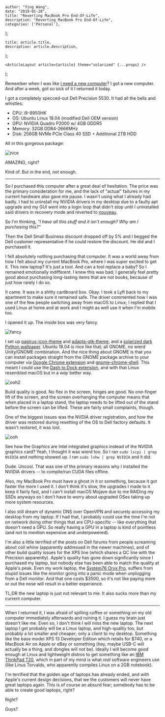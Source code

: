 

    author: "Ying Wang",
    date: "2019-01-28",
    title: "Reverting MacBook Pro End-Of-Life",
    description: "Reverting MacBook Pro End-Of-Life",
    categories: ['Personal'],
};

    title: article.title,
    description: article.description,
};

    <ArticleLayout article={article} theme="solarized" {...props} />
);


Remember when I was like [I need a new
computer](/posts/2019/01/10/macbook_end_of_life)? I got a new computer. And
after a week, got so sick of it I returned it today.

I got a completely specced-out Dell Precision 5530. It had all the bells and
whistles:

-   CPU: i9-8950HK
-   OS: Ubuntu Linux 18.04 (modified Dell OEM version)
-   GPU: NVIDIA Quadro P2000 w/ 4GB GDDR5
-   Memory: 32GB DDR4-2666MHz
-   Disk: 256GB NVMe PCIe Class 40 SSD + Additional 2TB HDD

All in this gorgeous package:

![nice](/img/posts/2019/01/28/revert_macbook_end_of_life_3.jpg)

AMAZING, right?

Kind of. But in the end, not enough.

__________

So I purchased this computer after a great deal of hesitation. The price was the
primary consideration for me, and the lack of "actual" failures in my current
hardware also gave me pause. I wasn't using what I already had badly. I had to
uninstall my NVIDIA drivers in my desktop due to a faulty apt upgrade and my GUI
went into a login loop that didn't stop until I uninstalled said drivers in
recovery mode and reverted to [nouveau](https://nouveau.freedesktop.org/wiki/).

So I'm thinking, *"I have all this stuff and it isn't enough? Why am I
purchasing this?"*

Then the Dell Small Business discount dropped off by 5% and I begged the Dell
customer representative if he could restore the discount. He did and I purchased
it.

I felt absolutely nothing purchasing that computer. It was a world away from how
I felt about my current MacBook Pro, where I was super excited to get it. This
new laptop? It's just a tool. And can a tool replace a baby? So I remained
emotionally indifferent. I knew this was bad; I generally feel pretty good about
purchasing long-lasting items that are not books, because of just how rarely I
do so.

It came. It was in a shitty cardboard box. Okay. I took a Lyft back to my
apartment to make sure it remained safe. The driver commented how I was one of
the few people switching away from macOS to Linux; I replied that I used Linux
at home and at work and I might as well use it when I'm mobile too.

I opened it up. The inside box was very fancy.

![fancy](/img/posts/2019/01/28/revert_macbook_end_of_life_4.jpg)

I set up
[papirus-icon-theme](https://github.com/PapirusDevelopmentTeam/papirus-icon-theme)
and [adapta-gtk-theme](https://github.com/adapta-project/adapta-gtk-theme), and
a [solarized dark Python
wallpaper](https://linux.pictures/content/1-projects/200-solarized-dark-wallpaper/solarized-wallpaper-python.png).
Ubuntu 18.04 is nice like that; all GNOME, no wierd Unity/GNOME combination. And
the nice thing about GNOME is that you can install packages straight from the
GNOME package archive to your computer via [Google Chrome
extension](https://chrome.google.com/webstore/detail/gnome-shell-integration/gphhapmejobijbbhgpjhcjognlahblep?hl=en)
and [gnome-chrome-shell](https://github.com/GNOME/chrome-gnome-shell). This
meant I could use the [Dash to Dock
extension](https://extensions.gnome.org/extension/307/dash-to-dock/), and with
that Linux resembled macOS but in a *way* better way.

![ooh2](/img/posts/2019/01/28/revert_macbook_end_of_life_2.jpg)

Build quality is good. No flex in the screen, hinges are good. No one-finger
lift of the screen, and the screen overhanging the computer means that when
placed in a laptop stand, the laptop needs to be lifted out of the stand before
the screen can be lifted. These are fairly small complaints, though.

One of the biggest issues was the NVDIA driver registration, and how the driver
was restored during resetting of the OS to Dell factory defaults. It wasn't
restored, it was lost.

![ooh](/img/posts/2019/01/28/revert_macbook_end_of_life_1.jpg)

See how the Graphics are Intel integrated graphics instead of the NVIDIA
graphics card? Yeah, I thought it was wierd too. So I ran `sudo lscpi | grep
NVIDIA` and nothing showed up. I ran `sudo lshw | grep NVIDIA` and it did.

Dude. Uncool. That was one of the primary reasons why I installed the NVIDIA
drivers -- to compile/run CUDA files offline.

Also, my MacBook Pro must have a ghost in it or something, because it got faster
the more I used it. I don't think it's slow, the upgrades I made to it keep it
fairly fast, and I can't install macOS Mojave due to me RAIDing my SSDs anyways
so I don't have to worry about upgraded OSes taking up more system resources.

I also still dream of dynamic DNS over OpenVPN and securely accessing my desktop
from my laptop. If I had that, I probably could use the time I'm not on network
doing other things that are CPU-specific -- like everything that doesn't need a
GPU. So really having a GPU in a laptop is kind of pointless (and not to mention
expensive and underpowered).

I'm also a little terrified of the posts on Dell forums from people screaming
about coil whine (apparently addressed in the newer machines), and of other
build quality issues for the XPS line (which shares a QC line with the Precision
apparently). Apple's quality has gone down significantly since I purchased my
laptop, but nobody else has been able to match the quality at Apple's peak. Even
my work laptop, the [System76 Oryx Pro](https://system76.com/laptops/oryx),
suffers from stupid issues like the monitor going into a panic mode when
unplugging from a Dell monitor. And that one costs $3500, so it's not like
paying more or out the nose will result in a better experience.

TL;DR the new laptop is just not relevant to me. It also sucks more than my
current computer.

__________

When I returned it, I was afraid of spilling coffee or something on my old
computer immediately afterwards and ruining it. I guess my brain just doesn't
like me. Even so, I don't think I will miss the new laptop. The next laptop I
get probably will be a Linux laptop, and high-quality too, but probably a lot
smaller and cheaper; only a client to my desktop. Something like the base model
XPS 13 Developer Edition which retails for $740, or a MacBook Air on Apple or
eBay or something (hey, maybe USB-C will actually be a thing, and dongles will
not be). Ideally I will become good enough at Linux and lightweight distros to
get something like an [IBM ThinkPad
T20](https://en.wikipedia.org/wiki/IBM_ThinkPad_T20_series), which in part of my
mind is what *real* software engineers use (like Linus Torvalds, who apparently
compiles Linux on a 2GB notebook).

I'm terrified that the golden age of laptops has already ended, and with Apple's
current design decisions, that we the customers will never have great laptops
again. This is of course an absurd fear; somebody has to be able to create good
laptops, right?

Right?

Guys?
